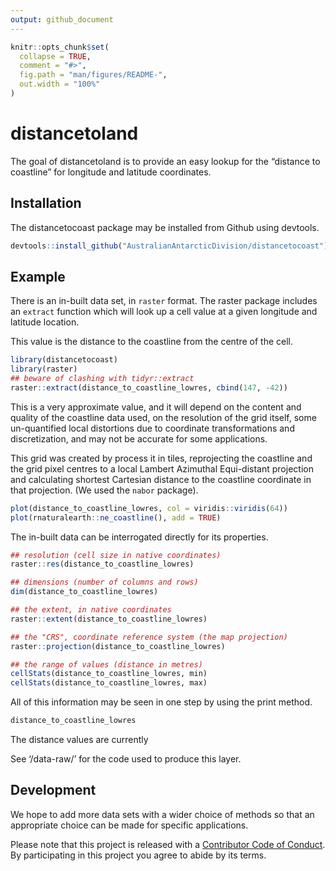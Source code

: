 ```yaml
---
output: github_document
---
```


<!-- README.md is generated from README.Rmd. Please edit that file -->

```r
knitr::opts_chunk$set(
  collapse = TRUE,
  comment = "#>",
  fig.path = "man/figures/README-",
  out.width = "100%"
)
```
# distancetoland

The goal of distancetoland is to provide an easy lookup for the "distance to coastline" for longitude and latitude coordinates. 

## Installation

The distancetocoast package may be installed from Github using devtools. 

```r
devtools::install_github("AustralianAntarcticDivision/distancetocoast")
```


## Example

There is an in-built data set, in `raster` format. The raster package
includes an `extract` function which will look up a cell value at 
a given longitude and latitude location. 

This value is the distance to the coastline from the centre of the cell. 
```r
library(distancetocoast)
library(raster)
## beware of clashing with tidyr::extract
raster::extract(distance_to_coastline_lowres, cbind(147, -42))
```

This is a very approximate value, and it will depend on the content and quality of the coastline data used, on the resolution of the grid itself, some un-quantified local distortions due to coordinate transformations and discretization, and may not be accurate for some applications. 

This grid was created by process it in tiles, reprojecting the coastline and the grid pixel centres to a local Lambert Azimuthal Equi-distant projection and calculating shortest Cartesian distance to the coastline coordinate in that projection. (We used the `nabor` package). 

```r
plot(distance_to_coastline_lowres, col = viridis::viridis(64))
plot(rnaturalearth::ne_coastline(), add = TRUE)
```
The in-built data can be interrogated directly for its properties. 

```r
## resolution (cell size in native coordinates)
raster::res(distance_to_coastline_lowres)

## dimensions (number of columns and rows)
dim(distance_to_coastline_lowres)

## the extent, in native coordinates
raster::extent(distance_to_coastline_lowres)

## the "CRS", coordinate reference system (the map projection)
raster::projection(distance_to_coastline_lowres)

## the range of values (distance in metres)
cellStats(distance_to_coastline_lowres, min)
cellStats(distance_to_coastline_lowres, max)
```

All of this information may be seen in one step by using the print method. 

```r
distance_to_coastline_lowres
```

The distance values are currently 


See '/data-raw/' for the code used to produce this layer. 


## Development

We hope to add more data sets with a wider choice of methods so that an appropriate choice can be made for specific applications. 



Please note that this project is released with a [Contributor Code of Conduct](CONDUCT.md). By participating in this project you agree to abide by its terms.

